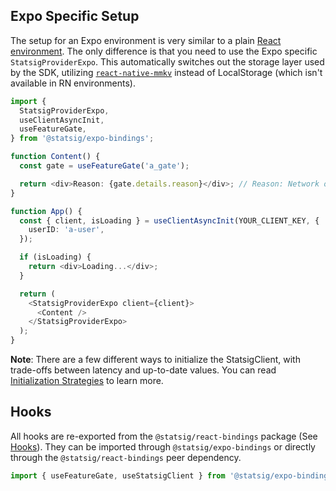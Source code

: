 
## Expo Specific Setup

The setup for an Expo environment is very similar to a plain [React environment](/client/javascript-sdk/react). 
The only difference is that you need to use the Expo specific `StatsigProviderExpo`. 
This automatically switches out the storage layer used by the SDK, utilizing [`react-native-mmkv`](https://github.com/mrousavy/react-native-mmkv) instead of LocalStorage (which isn't available in RN environments).


```typescript
import {
  StatsigProviderExpo,
  useClientAsyncInit,
  useFeatureGate,
} from '@statsig/expo-bindings';

function Content() {
  const gate = useFeatureGate('a_gate');

  return <div>Reason: {gate.details.reason}</div>; // Reason: Network or NetworkNotModified
}

function App() {
  const { client, isLoading } = useClientAsyncInit(YOUR_CLIENT_KEY, {
    userID: 'a-user',
  });

  if (isLoading) {
    return <div>Loading...</div>;
  }

  return (
    <StatsigProviderExpo client={client}>
      <Content />
    </StatsigProviderExpo>
  );
}
```

**Note**: There are a few different ways to initialize the StatsigClient, with trade-offs between latency and up-to-date values.
You can read [Initialization Strategies](init-strategies) to learn more.


## Hooks

All hooks are re-exported from the `@statsig/react-bindings` package (See [Hooks](/client/javascript-sdk/react#hooks)). 
They can be imported through `@statsig/expo-bindings` or directly through the `@statsig/react-bindings` peer dependency.

```js
import { useFeatureGate, useStatsigClient } from '@statsig/expo-bindings';
```
